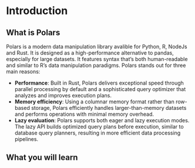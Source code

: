 # Introduction {.unnumbered}

## What is Polars 

Polars is a modern data manipulation library avalible for Python, R, NodeJs and Rust. It is  designed as a high-performance alternative to pandas, especially for large datasets. It features syntax that's both human-readable and similar to R's data manipulation paradigms. Polars stands out for three main reasons:

- **Performance**: Built in Rust, Polars delivers exceptional speed through parallel processing by default and a sophisticated query optimizer that analyzes and improves execution plans.
- **Memory efficiency**: Using a columnar memory format rather than row-based storage, Polars efficiently handles larger-than-memory datasets and performs operations with minimal memory overhead.
- **Lazy evaluation**: Polars supports both eager and lazy execution modes. The lazy API builds optimized query plans before execution, similar to database query planners, resulting in more efficient data processing pipelines.

## What you will learn


